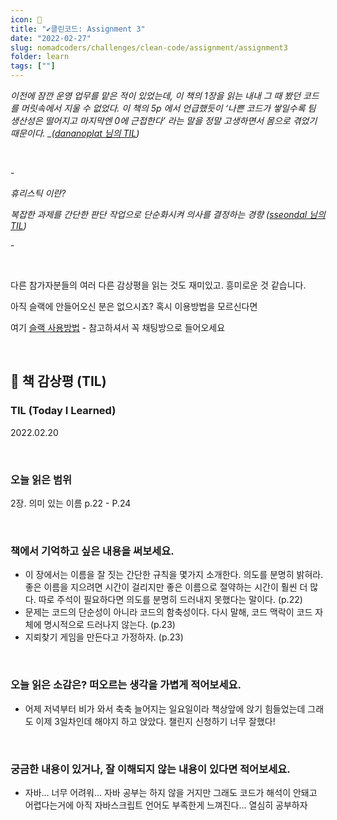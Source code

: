 ```yaml
---
icon: 📝
title: "✔️클린코드: Assignment 3"
date: "2022-02-27"
slug: nomadcoders/challenges/clean-code/assignment/assignment3
folder: learn
tags: [""]
---
```


*이전에 잠깐 운영 업무를 맡은 적이 있었는데, 이 책의 1장을 읽는 내내 그 때 봤던 코드를 머릿속에서 지울 수 없었다. 이 책의 5p 에서 언급했듯이 ‘나쁜 코드가 쌓일수록 팀 생산성은 떨어지고 마지막엔 0에 근접한다’ 라는 말을 정말 고생하면서 몸으로 겪었기 때문이다. _([dananoplat 님의 TIL](https://nomadcoders.co/community/thread/2105))*

<br />

\-

*휴리스틱 이란?*

*복잡한 과제를 간단한 판단 작업으로 단순화시켜 의사를 결정하는 경향 ([sseondal 님의 TIL](https://nomadcoders.co/community/thread/2059))*

\-

<br />

다른 참가자분들의 여러 다른 감상평을 읽는 것도 재미있고. 흥미로운 것 같습니다.

아직 슬랙에 안들어오신 분은 없으시죠? 혹시 이용방법을 모르신다면

여기 [슬랙 사용방법](https://nomadcoders.co/faq/community/slack) - 참고하셔서 꼭 채팅방으로 들어오세요

<br />

## 📝 책 감상평 (TIL)

### **TIL (Today I Learned)**

2022.02.20

<br />

### 오늘 읽은 범위

2장. 의미 있는 이름 p.22 - P.24

<br />

### 책에서 기억하고 싶은 내용을 써보세요.

- 이 장에서는 이름을 잘 짓는 간단한 규칙을 몇가지 소개한다. 의도를 분명히 밝혀라. 좋은 이름을 지으려면 시간이 걸리지만 좋은 이름으로 절약하는 시간이 훨씬 더 많다. 따로 주석이 필요하다면 의도를 분명히 드러내지 못했다는 말이다. (p.22)
- 문제는 코드의 단순성이 아니라 코드의 함축성이다. 다시 말해, 코드 맥락이 코드 자체에 명시적으로 드러나지 않는다. (p.23)
- 지뢰찾기 게임을 만든다고 가정하자. (p.23)

<br />

### 오늘 읽은 소감은? 떠오르는 생각을 가볍게 적어보세요.

- 어제 저녁부터 비가 와서 축축 늘어지는 일요일이라 책상앞에 앉기 힘들었는데 그래도 이제 3일차인데 해야지 하고 앉았다. 챌린지 신청하기 너무 잘했다!

<br />

### 궁금한 내용이 있거나, 잘 이해되지 않는 내용이 있다면 적어보세요.

- 자바... 너무 어려워... 자바 공부는 하지 않을 거지만 그래도 코드가 해석이 안돼고 어렵다는거에 아직 자바스크립트 언어도 부족한게 느껴진다... 열심히 공부하자
